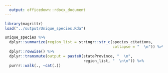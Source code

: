 ```yaml
---
  output: officedown::rdocx_document
---
```

  
```r
library(magrittr)
load("../output/Unique_species.Rda")
```

```r
unique_species %>% 
  dplyr::summarize(region_list = stringr::str_c(species_citations,
                                                collapse = "  \n")) %>% 
  dplyr::rowwise() %>% 
  dplyr::transmute(output = paste0(stateProvince, "  \n",
                                   region_list, "  \n\n")) %>% 
  purrr::walk(., ~cat(.))
```